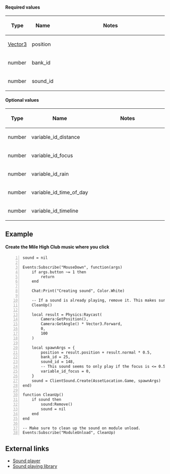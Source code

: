 {{Lua/Function |
  returns = ClientSound |
  prototype = ClientSound.Create([[Lua/Client/AssetLocation|AssetLocation]], table) |
}}

====Required values====

{{Lua/Table_Prefix}}
{| {{Lua/Table_Header}}
!width="60" | Type
!width="70" | Name
!width="570" | Notes
|-
| [[Lua/Shared/Vector3|Vector3]]
| position
| 
|-
| number
| bank_id
|
|-
| number
| sound_id
|
|} {{Lua/Table_Suffix}}

====Optional values====

{{Lua/Table_Prefix}}
{| {{Lua/Table_Header}}
!width="60" | Type
!width="90" | Name
!width="495" | Notes
|-
| number
| variable_id_distance
| 
|-
| number
| variable_id_focus
| 
|-
| number
| variable_id_rain
| 
|-
| number
| variable_id_time_of_day
| 
|-
| number
| variable_id_timeline
| 
|} {{Lua/Table_Suffix}}

==Example==

====Create the Mile High Club music where you click====

<syntaxhighlight line highlight="27">
sound = nil

Events:Subscribe("MouseDown", function(args)
	if args.button ~= 1 then
		return
	end
	
	Chat:Print("Creating sound", Color.White)
	
	-- If a sound is already playing, remove it. This makes sure only one sound plays at once.
	CleanUp()
	
	local result = Physics:Raycast(
		Camera:GetPosition(),
		Camera:GetAngle() * Vector3.Forward,
		0,
		100
	)
	
	local spawnArgs = {
		position = result.position + result.normal * 0.5,
		bank_id = 25,
		sound_id = 148,
		-- This sound seems to only play if the focus is <= 0.5.
		variable_id_focus = 0,
	}
	sound = ClientSound.Create(AssetLocation.Game, spawnArgs)
end)

function CleanUp()
	if sound then
		sound:Remove()
		sound = nil
	end
end

-- Make sure to clean up the sound on module unload.
Events:Subscribe("ModuleUnload", CleanUp)
</syntaxhighlight>

==External links==

* [https://github.com/patawic/Jc2-mp-SoundPlayer Sound player]
* [https://github.com/trixnz/jc2mp-sound-api Sound playing library]